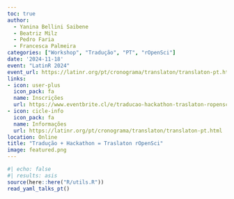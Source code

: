 ```yaml
---
toc: true
author: 
  - Yanina Bellini Saibene
  - Beatriz Milz
  - Pedro Faria
  - Francesca Palmeira
categories: ["Workshop", "Tradução", "PT", "rOpenSci"]
date: '2024-11-18'
event: "LatinR 2024"
event_url: https://latinr.org/pt/cronograma/translaton/translaton-pt.html
links:
- icon: user-plus
  icon_pack: fa
  name: Inscrições
  url: https://www.eventbrite.cl/e/traducao-hackathon-traslaton-ropensci-tickets-1045507530167
- icon: cicle-info
  icon_pack: fa
  name: Informações
  url: https://latinr.org/pt/cronograma/translaton/translaton-pt.html
location: Online
title: "Tradução + Hackathon = Traslaton rOpenSci"
image: featured.png
---
```


```r
#| echo: false
#| results: asis
source(here::here("R/utils.R"))
read_yaml_talks_pt()
```
